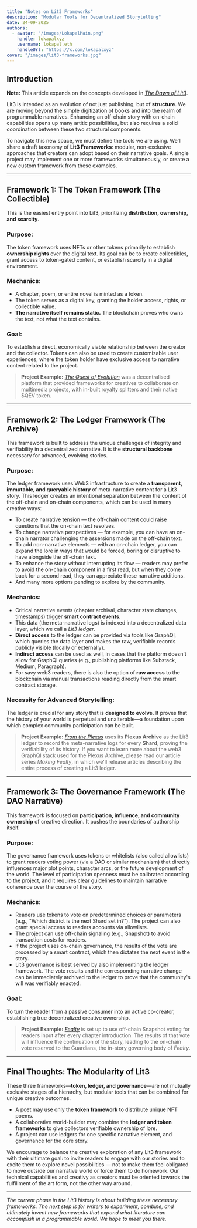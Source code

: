 ```yaml
---
title: "Notes on Lit3 Frameworks"
description: "Modular Tools for Decentralized Storytelling"
date: 24-09-2025
authors:
  - avatar: "/images/LokapalMain.png"
    handle: lokapalxyz
    username: lokapal.eth
    handleUrl: "https://x.com/lokapalxyz"
cover: "/images/lit3-frameworks.jpg"
---
```


## Introduction

**Note:** This article expands on the concepts developed in [*The Dawn of Lit3*](https://www.lokapal.xyz/en/thoughtchain/the-dawn-of-lit3).

Lit3 is intended as an evolution of not just publishing, but of **structure**. We are moving beyond the simple digitization of books and into the realm of programmable narratives. Enhancing an off-chain story with on-chain capabilities opens up many artitic possibilities, but also requires a solid coordination between these two structural components.

To navigate this new space, we must define the tools we are using. We'll share a draft taxonomy of **Lit3 Frameworks**: modular, non-exclusive approaches that creators can adopt based on their narrative goals. A single project may implement one or more frameworks simultaneously, or create a new custom framework from these examples.

---

## Framework 1: The Token Framework (The Collectible)

This is the easiest entry point into Lit3, prioritizing **distribution, ownership, and scarcity**.

### Purpose:
The token framework uses NFTs or other tokens primarily to establish **ownership rights** over the digital text. Its goal can be to create collectibles, grant access to token-gated content, or establish scarcity in a digital environment.

### Mechanics:
* A chapter, poem, or entire novel is minted as a token.
* The token serves as a digital key, granting the holder access, rights, or collectible value.
* **The narrative itself remains static.** The blockchain proves who owns the text, not what the text contains.

### Goal:
To establish a direct, economically viable relationship between the creator and the collector. Tokens can also be used to create customizable user experiences, where the token holder have exclusive access to narrative content related to the project. 

> **Project Example:** [*The Quest of Evolution*](https://www.thequestofevolution.com/) was a decentralised platform that provided frameworks for creatives to collaborate on multimedia projects, with in-built royalty splitters and their native $QEV token.

---

## Framework 2: The Ledger Framework (The Archive)

This framework is built to address the unique challenges of integrity and verifiability in a decentralized narrative. It is the **structural backbone** necessary for advanced, evolving stories.

### Purpose:
The ledger framework uses Web3 infrastructure to create a **transparent, immutable, and queryable history** of meta-narrative content for a Lit3 story. This ledger creates an intentional separation between the content of the off-chain and on-chain components, which can be used in many creative ways:
- To create narrative tension — the off-chain content could raise questions that the on-chain text resolves.
- To change narrative perspectives — for example, you can have an on-chain narrator challenging the assersions made on the off-chain text.
- To add non-narrative elements — with an on-chain ledger, you can expand the lore in ways that would be forced, boring or disruptive to have alongside the off-chain text.
- To enhance the story without interrupting its flow — readers may prefer to avoid the on-chain component in a first read, but when they come back for a second read, they can appreciate these narrative additions.
- And many more options pending to explore by the community.

### Mechanics:
* Critical narrative events (chapter archival, character state changes, timestamps) trigger **smart contract events**.
* This data (the meta-narrative logs) is indexed into a decentralized data layer, which we call a *Lit3 ledger*.
* **Direct access** to the ledger can be provided via tools like GraphQl, which queries the data layer and makes the raw, verifiable records publicly visible (locally or externally).
* **Indirect access** can be used as well, in cases that the platform doesn't allow for GraphQl queries (e.g., publishing platforms like Substack, Medium, Paragraph).
* For savy web3 readers, there is also the option of **raw access** to the blockchain via manual transactions reading directly from the smart contract storage.

### Necessity for Advanced Storytelling:
The ledger is crucial for any story that is **designed to evolve**. It proves that the history of your world is perpetual and unalterable—a foundation upon which complex community participation can be built.

> **Project Example:** [*From the Plexus*](https://www.lokapal.xyz/en/fealty/welcome/from-the-plexus) uses its **Plexus Archive** as the Lit3 ledger to record the meta-narrative logs for every **Shard**, proving the verifiability of its history. If you want to learn more about the web3 GraphQl stack used for the Plexus Archive, please read our article series *Making Fealty*, in which we'll release articles describing the entire process of creating a Lit3 ledger.

---

## Framework 3: The Governance Framework (The DAO Narrative)

This framework is focused on **participation, influence, and community ownership** of creative direction. It pushes the boundaries of authorship itself.

### Purpose:
The governance framework uses tokens or whitelists (also called allowlists) to grant readers voting power (via a DAO or similar mechanism) that directly influences major plot points, character arcs, or the future development of the world. The level of participation openness must be calibrated according to the project, and it requires clear guidelines to maintain narrative coherence over the course of the story.

### Mechanics:
* Readers use tokens to vote on predetermined choices or parameters (e.g., "Which district is the next Shard set in?"). The project can also grant special access to readers accounts via allowlists. 
* The project can use off-chain signaling (e.g., Snapshot) to avoid transaction costs for readers.
* If the project uses on-chain governance, the results of the vote are processed by a smart contract, which then dictates the next event in the story.
* Lit3 governance is best served by also implementing the ledger framework. The vote results and the corresponding narrative change can be immediately archived to the ledger to prove that the community's will was verifiably enacted.

### Goal:
To turn the reader from a passive consumer into an active co-creator, establishing true decentralized creative ownership.

> **Project Example:** [*Fealty*](https://www.lokapal.xyz/en/fealty/welcome/introduction) is set up to use off-chain Snapshot voting for readers input after every chapter introduction. The results of that vote will influence the continuation of the story, leading to the on-chain vote reserved to the Guardians, the in-story governing body of *Fealty*.

---

## Final Thoughts: The Modularity of Lit3

These three frameworks—**token, ledger, and governance**—are not mutually exclusive stages of a hierarchy, but modular tools that can be combined for unique creative outcomes.

* A poet may use only the **token framework** to distribute unique NFT poems.
* A collaborative world-builder may combine the **ledger and token frameworks** to give collectors verifiable ownership of lore.
* A project can use ledgers for one specific narrative element, and governance for the core story.

We encourage to balance the creative exploration of any Lit3 framework with their ultimate goal: to invite readers to engage with our stories and to excite them to explore novel possibilities — not to make them feel obligated to move outside our narrative world or force them to do homework. Our technical capabilities and creativy as creators must be oriented towards the fulfillment of the art form, not the other way around. 

---

*The current phase in the Lit3 history is about building these necessary frameworks. The next step is for writers to experiment, combine, and ultimately invent new frameworks that expand what literature can accomplish in a programmable world. We hope to meet you there.*